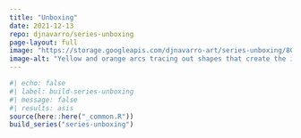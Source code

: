 ```yaml
---
title: "Unboxing"
date: 2021-12-13
repo: djnavarro/series-unboxing
page-layout: full
image: "https://storage.googleapis.com/djnavarro-art/series-unboxing/800/unboxing_1_256.png"
image-alt: "Yellow and orange arcs tracing out shapes that create the impression of a square inside a second square, with distorted copies of the entire pattern radiating outward"
---
```

   
::: {.grid}
  
```r
#| echo: false
#| label: build-series-unboxing
#| message: false
#| results: asis
source(here::here("_common.R"))
build_series("series-unboxing")
```
   
:::
   
